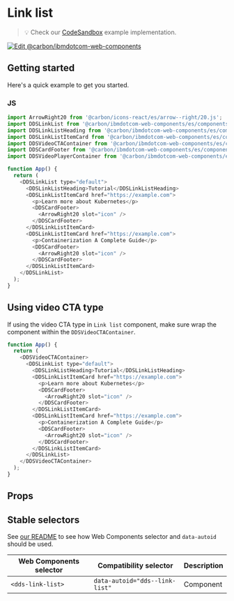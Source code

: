 
# Link list

> 💡 Check our
> [CodeSandbox](https://githubbox.com/carbon-design-system/carbon-for-ibm-dotcom/tree/v1/packages/web-components/examples/codesandbox/components-react/link-list)
> example implementation.

[![Edit @carbon/ibmdotcom-web-components](https://codesandbox.io/static/img/play-codesandbox.svg)](https://githubbox.com/carbon-design-system/carbon-for-ibm-dotcom/tree/v1/packages/web-components/examples/codesandbox/components-react/link-list)

## Getting started

Here's a quick example to get you started.

### JS

```javascript
import ArrowRight20 from '@carbon/icons-react/es/arrow--right/20.js';
import DDSLinkList from '@carbon/ibmdotcom-web-components/es/components-react/link-list/link-list';
import DDSLinkListHeading from '@carbon/ibmdotcom-web-components/es/components-react/link-list/link-list-heading';
import DDSLinkListItemCard from '@carbon/ibmdotcom-web-components/es/components-react/link-list/link-list-item-card';
import DDSVideoCTAContainer from '@carbon/ibmdotcom-web-components/es/components-react/cta/video-cta-container';
import DDSCardFooter from '@carbon/ibmdotcom-web-components/es/components-react/card/card-footer';
import DDSVideoPlayerContainer from '@carbon/ibmdotcom-web-components/es/components-react/video-player/video-player-container';

function App() {
  return (
    <DDSLinkList type="default">
      <DDSLinkListHeading>Tutorial</DDSLinkListHeading>
      <DDSLinkListItemCard href="https://example.com">
        <p>Learn more about Kubernetes</p>
        <DDSCardFooter>
          <ArrowRight20 slot="icon" />
        </DDSCardFooter>
      </DDSLinkListItemCard>
      <DDSLinkListItemCard href="https://example.com">
        <p>Containerization A Complete Guide</p>
        <DDSCardFooter>
          <ArrowRight20 slot="icon" />
        </DDSCardFooter>
      </DDSLinkListItemCard>
    </DDSLinkList>
  );
}
```

## Using video CTA type

If using the video CTA type in `Link list` component, make sure wrap the component within the `DDSVideoCTAContainer`.

```javascript
function App() {
  return (
    <DDSVideoCTAContainer>
      <DDSLinkList type="default">
        <DDSLinkListHeading>Tutorial</DDSLinkListHeading>
        <DDSLinkListItemCard href="https://example.com">
          <p>Learn more about Kubernetes</p>
          <DDSCardFooter>
            <ArrowRight20 slot="icon" />
          </DDSCardFooter>
        </DDSLinkListItemCard>
        <DDSLinkListItemCard href="https://example.com">
          <p>Containerization A Complete Guide</p>
          <DDSCardFooter>
            <ArrowRight20 slot="icon" />
          </DDSCardFooter>
        </DDSLinkListItemCard>
      </DDSLinkList>
    </DDSVideoCTAContainer>
  );
}
```

## Props

<Props of={PropTypesRef} />

## Stable selectors

See [our README](https://github.com/carbon-design-system/carbon-for-ibm-dotcom/tree/main/packages/web-components#stable-selectors-for-analytics-and-integratione2e-testing-in-web-components) to see how Web Components selector and `data-autoid` should be used.

| Web Components selector | Compatibility selector         | Description |
| ----------------------- | ------------------------------ | ----------- |
| `<dds-link-list>`       | `data-autoid="dds--link-list"` | Component   |

<Description markdown={contributing} />
